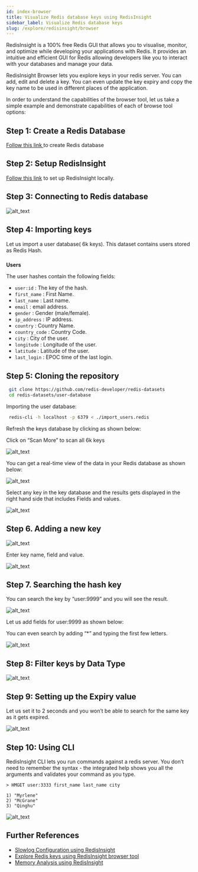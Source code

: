 ```yaml
---
id: index-browser
title: Visualize Redis database keys using RedisInsight
sidebar_label: Visualize Redis database keys
slug: /explore/redisinsight/browser
---
```



RedisInsight is a 100% free Redis GUI that allows you to visualise, monitor, and optimize while developing your applications with Redis. It provides an intuitive and efficient GUI for Redis allowing developers like you to interact with your databases and manage your data. 

RedisInsight Browser lets you explore keys in your redis server. You can add, edit and delete a key. You can even update the key expiry and copy the key name to be used in different places of the application.

In order to understand the capabilities of the browser tool, let us take a simple example and demonstrate capabilities of each of browse tool options:

## Step 1: Create a Redis Database

[Follow this link ](https://developer.redislabs.com/create)to create Redis database

## Step 2: Setup RedisInsight

[Follow this link](https://developer.redislabs.com/explore/redisinsight) to set up RedisInsight locally.

## Step 3: Connecting to Redis database





![alt_text](images/image1.png "image_tooltip")


## Step 4: Importing keys

Let us import a user database( 6k keys). This dataset contains users stored as Redis Hash.


### 
**Users**

The user hashes contain the following fields:



*   `user:id` : The key of the hash.
*   `first_name` : First Name.
*   `last_name` : Last name.
*   `email` : email address.
*   `gender` : Gender (male/female).
*   `ip_address` : IP address.
*   `country` : Country Name.
*   `country_code` : Country Code.
*   `city` : City of the user.
*   `longitude` : Longitude of the user.
*   `latitude` : Latitude of the user.
*   `last_login` : EPOC time of the last login.

## Step 5: Cloning the repository


 ```bash
  git clone https://github.com/redis-developer/redis-datasets
  cd redis-datasets/user-database
 ```


Importing the user database:


 ```bash
  redis-cli -h localhost -p 6379 < ./import_users.redis
 ```


Refresh the keys database by clicking as shown below:







Click on “Scan More” to scan all 6k keys





![alt_text](images/image3.png "image_tooltip")


You can get a real-time view of the data in your Redis database as shown below:



![alt_text](images/image4.png "image_tooltip")
 

Select any key in the key database and the results gets displayed in the right hand side that includes Fields and values.





![alt_text](images/image5.png "image_tooltip")


## Step 6. Adding a new key





![alt_text](images/image6.png "image_tooltip")


Enter key name, field and value.





![alt_text](images/image7.png "image_tooltip")


## Step 7. Searching the hash key

You can search the key by “user:9999” and you will see the result.





![alt_text](images/image8.png "image_tooltip")


Let us add fields for user:9999 as shown below:







You can even search by adding “*” and typing the first few letters.





![alt_text](images/image10.png "image_tooltip")


## Step 8: Filter keys by Data Type



![alt_text](images/image12.png "image_tooltip")

## Step 9: Setting up the Expiry value

Let us set it to 2 seconds and you won’t be able to search for the same key as it gets expired.

![alt_text](images/image13.png "image_tooltip")

## Step 10: Using CLI

RedisInsight CLI lets you run commands against a redis server. You don’t need to remember the syntax - the integrated help shows you all the arguments and validates your command as you type.


```
> HMGET user:3333 first_name last_name city

1) "Myrlene"
2) "McGrane"
3) "Qinghu"
```



![alt_text](images/image14.png "image_tooltip")







## Further References

- [Slowlog Configuration using RedisInsight](/explore/redisinsight/slowlog)
- [Explore Redis keys using RedisInsight browser tool](/explore/redisinsight/browser)
- [Memory Analysis using RedisInsight](/explore/redisinsight/memoryanalyzer)
